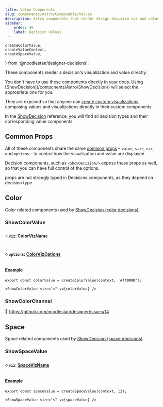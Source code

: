 ```yaml
---
title: Value Components
slug: components/Astro/Composable/Values
description: Astro components that render design decision viz and value together.
sidebar:
    order: 40
    label: Decision Values
---
```



    createColorValue,
    createValueContext,
    createSpaceValue,
} from '@noodlestan/designer-decisions';



These components render a decision's visualization and value directly.

<Aside type="tip">
    You don't have to use these components directly in your docs. Using
    [ShowDecision](/components/Astro/ShowDecision/) will select the appropriate one for you.
</Aside>

They are exposed so that anyone can
[create custom visualizations](/guides/creating-custom-design-decision-visualizations/),
composing values and visualizations directly in their custom components.

In the [ShowDecision](/components/Astro/ShowDecision) reference,
you will find all decision types and their corresponding value components.

## Common Props

All of these components share the same [common props](/components/Astro/Props/#valueprops) –
`value`, `size`, `viz`, and `options` – to control how the visualization
and value are displayed.

Decision components, such as `<ShowDecision/>` expose these props as well, so that you
can have full control of the options.

<Aside type="note">
    props are not strongly typed in Decisions components, as they depend on decision type.
</Aside>

## Color

Color related components used by
[ShowDecision (color decisions)](/components/Astro/ShowDecision/#color).

### ShowColorValue

#### ༶ `viz`: [ColorVizName](/api/designer-shows/Types/ColorVizName)

#### ༶ `options`: [ColorVizOptions](/api/designer-shows/Types/ColorVizOptions)

#### Example

```mdx
export const colorValue = createColorValue(context, '#ff0000');

<ShowColorValue size="s" v={colorValue} />
```

<CardGrid>
    <ShowColorValue size="s" v={colorValue} />
</CardGrid>

### ShowColorChannel

🚧 https://github.com/noodlestan/designer/issues/14

## Space

Space related components used by
[ShowDecision (space decisions)](/components/Astro/ShowDecision/#space).

### ShowSpaceValue

#### ༶ `viz`: [SpaceVizName](/api/designer-shows/Types/SpaceVizName/)

#### Example

```mdx
export const spaceValue = createSpaceValue(context, 12);

<ShowSpaceValue size="s" v={spaceValue} />
```

<CardGrid>
    <ShowSpaceValue size="s" v={spaceValue} />
</CardGrid>
